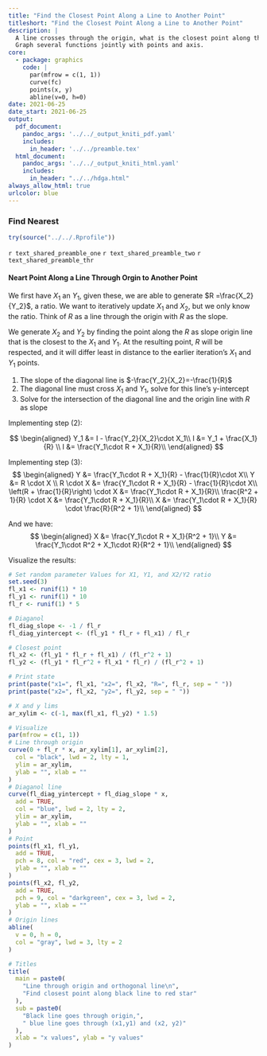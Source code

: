 ```yaml
---
title: "Find the Closest Point Along a Line to Another Point"
titleshort: "Find the Closest Point Along a Line to Another Point"
description: |
  A line crosses through the origin, what is the closest point along this line to another point.
  Graph several functions jointly with points and axis.
core:
  - package: graphics
    code: |
      par(mfrow = c(1, 1))
      curve(fc)
      points(x, y)
      abline(v=0, h=0)
date: 2021-06-25
date_start: 2021-06-25
output:
  pdf_document:
    pandoc_args: '../../_output_kniti_pdf.yaml'
    includes:
      in_header: '../../preamble.tex'
  html_document:
    pandoc_args: '../../_output_kniti_html.yaml'
    includes:
      in_header: "../../hdga.html"
always_allow_html: true
urlcolor: blue
---
```


### Find Nearest

```r
try(source("../../.Rprofile"))
```

`r text_shared_preamble_one`
`r text_shared_preamble_two`
`r text_shared_preamble_thr`

#### Neart Point Along a Line Through Orgin to Another Point

We first have $X_1$ an $Y_1$, given these, we are able to generate $R =\frac{X_2}{Y_2}$, a ratio. We want to iteratively update $X_1$ and $X_2$, but we only know the ratio. Think of $R$ as a line through the origin with $R$ as the slope.

We generate $X_2$ and $Y_2$ by finding the point along the $R$ as slope origin line that is the closest to the $X_1$ and $Y_1$. At the resulting point, $R$ will be respected, and it will differ least in distance to the earlier iteration's $X_1$ and $Y_1$ points.

1. The slope of the diagonal line is $-\frac{Y_2}{X_2}=-\frac{1}{R}$
2. The diagonal line must cross $X_1$ and $Y_1$, solve for this line's y-intercept
3. Solve for the intersection of the diagonal line and the origin line with $R$ as slope

Implementing step (2):

$$
\begin{aligned}
Y_1 &= I - \frac{Y_2}{X_2}\cdot X_1\\
I &= Y_1 + \frac{X_1}{R} \\
I &=  \frac{Y_1\cdot R + X_1}{R}\\
\end{aligned}
$$

Implementing step (3):
$$
\begin{aligned}
Y &= \frac{Y_1\cdot R + X_1}{R} - \frac{1}{R}\cdot X\\
Y &= R \cdot X \\
R \cdot X &= \frac{Y_1\cdot R + X_1}{R} - \frac{1}{R}\cdot X\\
\left(R + \frac{1}{R}\right) \cdot X &= \frac{Y_1\cdot R + X_1}{R}\\
\frac{R^2 + 1}{R} \cdot X &= \frac{Y_1\cdot R + X_1}{R}\\
X &= \frac{Y_1\cdot R + X_1}{R} \cdot \frac{R}{R^2 + 1}\\
\end{aligned}
$$

And we have:
$$
\begin{aligned}
X &= \frac{Y_1\cdot R + X_1}{R^2 + 1}\\
Y &= \frac{Y_1\cdot R^2 + X_1\cdot R}{R^2 + 1}\\
\end{aligned}
$$

Visualize the results:

```r
# Set random parameter Values for X1, Y1, and X2/Y2 ratio
set.seed(3)
fl_x1 <- runif(1) * 10
fl_y1 <- runif(1) * 10
fl_r <- runif(1) * 5

# Diaganol
fl_diag_slope <- -1 / fl_r
fl_diag_yintercept <- (fl_y1 * fl_r + fl_x1) / fl_r

# Closest point
fl_x2 <- (fl_y1 * fl_r + fl_x1) / (fl_r^2 + 1)
fl_y2 <- (fl_y1 * fl_r^2 + fl_x1 * fl_r) / (fl_r^2 + 1)

# Print state
print(paste("x1=", fl_x1, "x2=", fl_x2, "R=", fl_r, sep = " "))
print(paste("x2=", fl_x2, "y2=", fl_y2, sep = " "))

# X and y lims
ar_xylim <- c(-1, max(fl_x1, fl_y2) * 1.5)

# Visualize
par(mfrow = c(1, 1))
# Line through origin
curve(0 + fl_r * x, ar_xylim[1], ar_xylim[2],
  col = "black", lwd = 2, lty = 1,
  ylim = ar_xylim,
  ylab = "", xlab = ""
)
# Diaganol line
curve(fl_diag_yintercept + fl_diag_slope * x,
  add = TRUE,
  col = "blue", lwd = 2, lty = 2,
  ylim = ar_xylim,
  ylab = "", xlab = ""
)
# Point
points(fl_x1, fl_y1,
  add = TRUE,
  pch = 8, col = "red", cex = 3, lwd = 2,
  ylab = "", xlab = ""
)
points(fl_x2, fl_y2,
  add = TRUE,
  pch = 9, col = "darkgreen", cex = 3, lwd = 2,
  ylab = "", xlab = ""
)
# Origin lines
abline(
  v = 0, h = 0,
  col = "gray", lwd = 3, lty = 2
)

# Titles
title(
  main = paste0(
    "Line through origin and orthogonal line\n",
    "Find closest point along black line to red star"
  ),
  sub = paste0(
    "Black line goes through origin,",
    " blue line goes through (x1,y1) and (x2, y2)"
  ),
  xlab = "x values", ylab = "y values"
)
```
